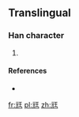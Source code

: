 ==Translingual==

===Han character===
{{Han char|rn=10|rad=儿|as=06|sn=8|four=|canj=一山一土 (MUMG)|ids=⿺[[元]][[王]]}}

# {{defn|Han|sort=儿06}}

====References====
* {{Han ref|kx=0125.131|dkj=|dj=|hdz=|uh=34AC|ud=13484|bh=|bd=}}

[[fr:㒬]]
[[pl:㒬]]
[[zh:㒬]]